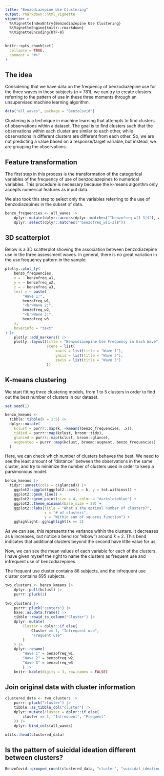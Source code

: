 ```yaml
---
title: "Benzodiazepine Use Clustering"
output: rmarkdown::html_vignette
vignette: >
  %\VignetteIndexEntry{Benzodiazepine Use Clustering}
  %\VignetteEngine{knitr::rmarkdown}
  %\VignetteEncoding{UTF-8}
---
```


```r
knitr::opts_chunk$set(
  collapse = TRUE,
  comment = "#>"
)
```

## The idea

Considering that we have data on the frequency of benzodiazepine use for the three waves in these subjects (*n* = 781), we can try to create clusters referring to the pattern of use in these three moments through an unsupervised machine learning algorithm.

```r
data("all_waves", package = "BenzoCovid")
```

Clustering is a technique in machine learning that attempts to find clusters of
observations within a dataset.
The goal is to find clusters such that the observations within each cluster are
similar to each other, while observations in different clusters are different
from each other. So, we are not predicting a value based on a response/target
variable, but instead, we are grouping the observations.

## Feature transformation

The first step in this process is the transformation of the categorical
variables of the frequency of use of benzodiazepines to numerical variables.
This procedure is necessary because the k-means algorithm only accepts numerical
features as input data.

We also took this step to select only the variables referring to the use of
benzodiazepines in the subset of data.

```r
benzo_frequencies <- all_waves |> 
    dplyr::mutate(dplyr::across(dplyr::matches("^benzofreq_w[1-3]$"), as.numeric)) |> 
    dplyr::select(dplyr::matches("^benzofreq_w[1-3]$"))
```

## 3D scatterplot

Below is a 3D scatterplot showing the association between benzodiazepine use in
the three assessment waves. In general, there is no great variation in the
use frequency pattern in the sample.

```r
plotly::plot_ly(
    benzo_frequencies,
    x = ~ benzofreq_w1,
    y = ~ benzofreq_w2,
    z = ~ benzofreq_w3,
    text = ~ paste(
        "Wave 1:",
        benzofreq_w1,
        "<br>Wave 2:",
        benzofreq_w2,
        "<br>Wave 3:",
        benzofreq_w3
    ),
    hoverinfo = "text"
) |>
    plotly::add_markers() |>
    plotly::layout(title = "Benzodiazepine Use Frequency in Each Wave",
                   scene = list(
                       xaxis = list(title = "Wave 1"),
                       yaxis = list(title = "Wave 2"),
                       zaxis = list(title = "Wave 3")
                   ))
```

## K-means clustering

We start fitting three clustering models, from 1 to 5 clusters in order to find
out the best number of clusters in our dataset.

```r
set.seed(1)

benzo_kmeans <- 
  tibble::tibble(k = 1:5) |> 
  dplyr::mutate(
    kclust = purrr::map(k, ~kmeans(benzo_frequencies, .x)),
    tidied = purrr::map(kclust, broom::tidy),
    glanced = purrr::map(kclust, broom::glance),
    augmented = purrr::map(kclust, broom::augment, benzo_frequencies)
  )
```

Here, we can check which number of clusters behaves the best. We need to see the
least amount of "distance" between the observations in the same cluster, and try
to minimize the number of clusters used in order to keep a parsimonious model.

```r
benzo_kmeans |> 
  tidyr::unnest(cols = c(glanced)) |> 
    ggplot2::ggplot(ggplot2::aes(x = k, y = tot.withinss)) +
    ggplot2::geom_line() +
    ggplot2::geom_point(size = 4, color = "darkslateblue") +
    ggplot2::theme_minimal(base_size = 20) +
    ggplot2::labs(title = "What's the optimal number of clusters?",
                  x = "# of clusters",
                  y = "Within sum of squares function") +
    gghighlight::gghighlight(k == 2)
```

As we can see, this represents the variance within the clusters. It decreases as
*k* increases, but notice a bend (or "elbow") around *k* = 2. This bend
indicates that additional clusters beyond the second have little value for us.

Now, we can see the mean values of each variable for each of the clusters.
I have given myself the right to name the clusters as frequent use and
infrequent use of benzodiazepines.

The frequent use cluster contains 86 subjects, and the infrequent use cluster
contains 695 subjects.

```r
two_clusters <- benzo_kmeans |> 
    dplyr::pull(kclust) |> 
    purrr::pluck(2)
    
two_clusters |> 
    purrr::pluck("centers") |> 
    base::as.data.frame() |> 
    tibble::rowid_to_column("Cluster") |> 
    dplyr::mutate(
        Cluster = dplyr::if_else(
            Cluster == 1, "Infrequent use",
            "Frequent use"
        )
    ) |> 
    dplyr::rename(
        "Wave 1" = benzofreq_w1,
        "Wave 2" = benzofreq_w2,
        "Wave 3" = benzofreq_w3
        ) |> 
    knitr::kable(digits = 3, row.names = FALSE)
```

## Join original data with cluster information

```r
clustered_data <- two_clusters |> 
    purrr::pluck("cluster") |> 
    tibble::as_tibble_col("cluster") |> 
    dplyr::mutate(cluster = dplyr::if_else(
        cluster == 1, "Infrequent", "Frequent"
    )) |> 
    dplyr::bind_cols(all_waves)

utils::head(clustered_data)
```

## Is the pattern of suicidal ideation different between clusters? 

```r
BenzoCovid::grouped_count(clustered_data, "cluster", "suicidal_ideation_w1")
```


